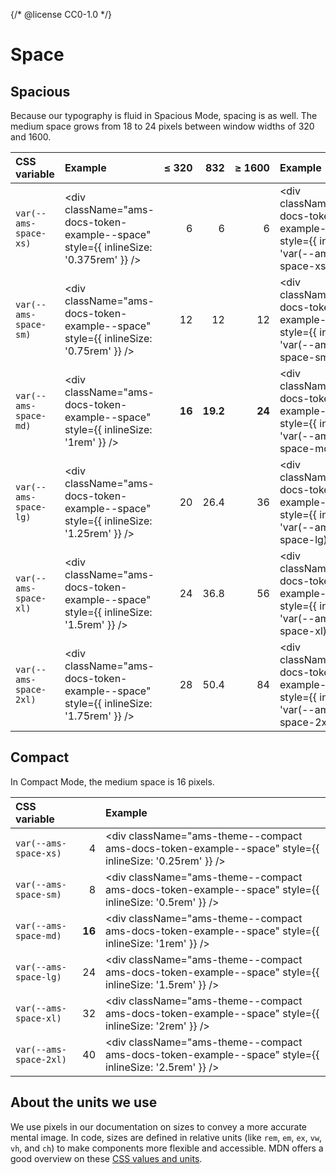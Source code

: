 {/* @license CC0-1.0 */}


<Meta title="Brand/Design Tokens/Space" />

# Space

## Spacious

Because our typography is fluid in Spacious Mode, spacing is as well.
The medium space grows from 18 to 24 pixels between window widths of 320 and 1600.

| CSS variable           | Example                                                                              | ≤&nbsp;320 |      832 | ≥&nbsp;1600 | Example                                                                                          |
| :--------------------- | :----------------------------------------------------------------------------------- | ---------: | -------: | ----------: | :----------------------------------------------------------------------------------------------- |
| `var(--ams-space-xs)`  | <div className="ams-docs-token-example--space" style={{ inlineSize: '0.375rem' }} /> |          6 |        6 |           6 | <div className="ams-docs-token-example--space" style={{ inlineSize: 'var(--ams-space-xs)' }} />  |
| `var(--ams-space-sm)`  | <div className="ams-docs-token-example--space" style={{ inlineSize: '0.75rem' }} />  |         12 |       12 |          12 | <div className="ams-docs-token-example--space" style={{ inlineSize: 'var(--ams-space-sm)' }} />  |
| `var(--ams-space-md)`  | <div className="ams-docs-token-example--space" style={{ inlineSize: '1rem' }} />     |     **16** | **19.2** |      **24** | <div className="ams-docs-token-example--space" style={{ inlineSize: 'var(--ams-space-md)' }} />  |
| `var(--ams-space-lg)`  | <div className="ams-docs-token-example--space" style={{ inlineSize: '1.25rem' }} />  |         20 |     26.4 |          36 | <div className="ams-docs-token-example--space" style={{ inlineSize: 'var(--ams-space-lg)' }} />  |
| `var(--ams-space-xl)`  | <div className="ams-docs-token-example--space" style={{ inlineSize: '1.5rem' }} />   |         24 |     36.8 |          56 | <div className="ams-docs-token-example--space" style={{ inlineSize: 'var(--ams-space-xl)' }} />  |
| `var(--ams-space-2xl)` | <div className="ams-docs-token-example--space" style={{ inlineSize: '1.75rem' }} />  |         28 |     50.4 |          84 | <div className="ams-docs-token-example--space" style={{ inlineSize: 'var(--ams-space-2xl)' }} /> |

## Compact

In Compact Mode, the medium space is 16 pixels.

| CSS variable           |        | Example                                                                                                |
| :--------------------- | -----: | :----------------------------------------------------------------------------------------------------- |
| `var(--ams-space-xs)`  |      4 | <div className="ams-theme--compact ams-docs-token-example--space" style={{ inlineSize: '0.25rem' }} /> |
| `var(--ams-space-sm)`  |      8 | <div className="ams-theme--compact ams-docs-token-example--space" style={{ inlineSize: '0.5rem' }} />  |
| `var(--ams-space-md)`  | **16** | <div className="ams-theme--compact ams-docs-token-example--space" style={{ inlineSize: '1rem' }} />    |
| `var(--ams-space-lg)`  |     24 | <div className="ams-theme--compact ams-docs-token-example--space" style={{ inlineSize: '1.5rem' }} />  |
| `var(--ams-space-xl)`  |     32 | <div className="ams-theme--compact ams-docs-token-example--space" style={{ inlineSize: '2rem' }} />    |
| `var(--ams-space-2xl)` |     40 | <div className="ams-theme--compact ams-docs-token-example--space" style={{ inlineSize: '2.5rem' }} />  |

## About the units we use

We use pixels in our documentation on sizes to convey a more accurate mental image.
In code, sizes are defined in relative units (like `rem`, `em`, `ex`, `vw`, `vh`, and `ch`) to make components more flexible and accessible.
MDN offers a good overview on these [CSS values and units](https://developer.mozilla.org/en-US/docs/Web/CSS/CSS_Values_and_Units).
